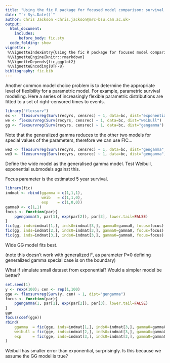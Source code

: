 ```yaml
---
title: "Using the fic R package for focused model comparison: survival analysis"
date: "`r Sys.Date()`"
author: Chris Jackson <chris.jackson@mrc-bsu.cam.ac.uk>
output: 
  html_document: 
    includes:
      before_body: fic.sty  
  code_folding: show
vignette: >
 %\VignetteIndexEntry{Using the fic R package for focused model comparison}
 %\VignetteEngine{knitr::rmarkdown}
 %\VignetteDepends{fic,ggplot2}
 %\VignetteEncoding{UTF-8}
bibliography: fic.bib
---
```


Another common model choice problem is to determine the appropriate
level of flexibility for a parametric model.  For example, parametric
survival modelling.  Here a series of increasingly flexible parametric
distributions are fitted to a set of right-censored times to events. 

```r
library("flexsurv")
ex <-  flexsurvreg(Surv(recyrs, censrec) ~ 1, data=bc, dist="exponential")
we <- flexsurvreg(Surv(recyrs, censrec) ~ 1, data=bc, dist="weibull")
gg <- flexsurvreg(Surv(recyrs, censrec) ~ 1, data=bc, dist="gengamma")
```

Note that the generalized gamma reduces to the other two models
for special values of the parameters, therefore we can
use FIC... 

```r
we2 <- flexsurvreg(Surv(recyrs, censrec) ~ 1, data=bc, dist="gengamma", inits=c(1,1,1), fixedpars=3)  # weibull with shape 1/sigma, scale exp(mu)
we3 <- flexsurvreg(Surv(recyrs, censrec) ~ 1, data=bc, dist="gengamma", inits=c(1,1,1), fixedpars=c(2,3)) # exponential model with rate 1/exp(mu)
```

Define the wide model as the generalised gamma model.  Test Weibull,
exponential submodels against this.

Focus parameter is the estimated 5 year survival. 

```r
library(fic)
indmat <- rbind(ggamma = c(1,1,1),
                weib   = c(1,1,0),
                exp    = c(1,0,0))
gamma0 <- c(1,1)
focus <- function(par){
    pgengamma(5, par[1], exp(par[2]), par[3], lower.tail=FALSE)
}
fic(gg, inds=indmat[1,], inds0=indmat[3,], gamma0=gamma0, focus=focus)
fic(gg, inds=indmat[2,], inds0=indmat[3,], gamma0=gamma0, focus=focus)
fic(gg, inds=indmat[3,], inds0=indmat[3,], gamma0=gamma0, focus=focus)
```

Wide GG model fits best.

(note this doesn't work with generalized F, as parameter P=0 defining generalized gamma special case is on the boundary)

What if simulate small dataset from exponential?  Would a simpler model be better? 

```r
set.seed(1)
y <- rexp(100); cen <- rep(1,100)
gge <- flexsurvreg(Surv(y, cen) ~ 1, dist="gengamma")
focus <- function(par){
    pgengamma(1, par[1], exp(par[2]), par[3], lower.tail=FALSE)
}
gge
focus(coef(gge))
rbind(
    ggamma  = fic(gge, inds=indmat[1,], inds0=indmat[3,], gamma0=gamma0, focus=focus),
    weibull = fic(gge, inds=indmat[2,], inds0=indmat[3,], gamma0=gamma0, focus=focus),
    exp     = fic(gge, inds=indmat[3,], inds0=indmat[3,], gamma0=gamma0, focus=focus)
)
```

Weibull has smaller error than exponential, surprisingly.
Is this because we assume the GG model is true? 

